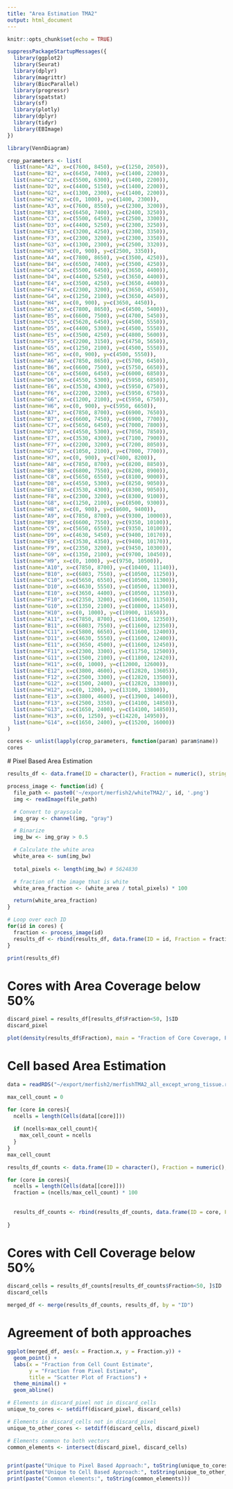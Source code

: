 ```yaml
---
title: "Area Estimation TMA2"
output: html_document
---
```

```r
knitr::opts_chunk$set(echo = TRUE)
```

```r
suppressPackageStartupMessages({
  library(ggplot2)
  library(Seurat)
  library(dplyr)
  library(magrittr)
  library(BiocParallel)
  library(progressr)
  library(spatstat)
  library(sf)
  library(plotly)
  library(dplyr)
  library(tidyr)
  library(EBImage)
})

library(VennDiagram)
```
```r
crop_parameters <- list(
  list(name="A2", x=c(7600, 8450), y=c(1250, 2050)),
  list(name="B2", x=c(6450, 7400), y=c(1400, 2200)),
  list(name="C2", x=c(5500, 6300), y=c(1400, 2200)),
  list(name="D2", x=c(4400, 5150), y=c(1400, 2200)),
  list(name="G2", x=c(1300, 2300), y=c(1400, 2200)),
  list(name="H2", x=c(0, 1000), y=c(1400, 2300)),
  list(name="A3", x=c(7600, 8550), y=c(2300, 3200)),
  list(name="B3", x=c(6450, 7400), y=c(2400, 3250)),
  list(name="C3", x=c(5500, 6450), y=c(2500, 3300)),
  list(name="D3", x=c(4400, 5250), y=c(2300, 3250)),
  list(name="E3", x=c(3200, 4250), y=c(2300, 3350)),
  list(name="F3", x=c(2300, 3200), y=c(2300, 3350)),
  list(name="G3", x=c(1300, 2300), y=c(2500, 3320)),
  list(name="H3", x=c(0, 900), y=c(2500, 3350)),
  list(name="A4", x=c(7800, 8650), y=c(3500, 4250)),
  list(name="B4", x=c(6500, 7400), y=c(3500, 4250)),
  list(name="C4", x=c(5500, 6450), y=c(3650, 4400)),
  list(name="D4", x=c(4400, 5250), y=c(3650, 4400)),
  list(name="E4", x=c(3500, 4250), y=c(3650, 4400)),
  list(name="F4", x=c(2300, 3200), y=c(3650, 4550)),
  list(name="G4", x=c(1250, 2100), y=c(3650, 4450)),
  list(name="H4", x=c(0, 900), y=c(3650, 4450)),
  list(name="A5", x=c(7800, 8650), y=c(4500, 5400)),
  list(name="B5", x=c(6600, 7500), y=c(4700, 5450)),
  list(name="C5", x=c(5620, 6450), y=c(4500, 5550)),
  list(name="D5", x=c(4400, 5300), y=c(4500, 5550)),
  list(name="E5", x=c(3500, 4250), y=c(4800, 5600)),
  list(name="F5", x=c(2200, 3150), y=c(4750, 5650)),
  list(name="G5", x=c(1250, 2100), y=c(4500, 5550)),
  list(name="H5", x=c(0, 900), y=c(4500, 5550)),
  list(name="A6", x=c(7850, 8650), y=c(5700, 6450)),
  list(name="B6", x=c(6600, 7500), y=c(5750, 6650)),
  list(name="C6", x=c(5600, 6450), y=c(6000, 6850)),
  list(name="D6", x=c(4550, 5300), y=c(5950, 6850)),
  list(name="E6", x=c(3530, 4300), y=c(5950, 6750)),
  list(name="F6", x=c(2200, 3200), y=c(5950, 6750)),
  list(name="G6", x=c(1200, 2100), y=c(5950, 6750)),
  list(name="H6", x=c(0, 900), y=c(5950, 6650)),
  list(name="A7", x=c(7850, 8700), y=c(6900, 7650)),
  list(name="B7", x=c(6600, 7450), y=c(6900, 7700)),
  list(name="C7", x=c(5650, 6450), y=c(7000, 7800)),
  list(name="D7", x=c(4550, 5300), y=c(7050, 7850)),
  list(name="E7", x=c(3530, 4300), y=c(7100, 7900)),
  list(name="F7", x=c(2200, 3200), y=c(7200, 8050)),
  list(name="G7", x=c(1050, 2100), y=c(7000, 7700)),
  list(name="H7", x=c(0, 900), y=c(7400, 8200)),
  list(name="A8", x=c(7850, 8700), y=c(8200, 8850)),
  list(name="B8", x=c(6800, 7550), y=c(8200, 8900)),
  list(name="C8", x=c(5650, 6550), y=c(8100, 9000)),
  list(name="D8", x=c(4550, 5300), y=c(8250, 9050)),
  list(name="E8", x=c(3530, 4300), y=c(8300, 9050)),
  list(name="F8", x=c(2300, 3200), y=c(8300, 9100)),
  list(name="G8", x=c(1250, 2100), y=c(8500, 9300)),
  list(name="H8", x=c(0, 900), y=c(8600, 9400)),
  list(name="A9", x=c(7850, 8700), y=c(9300, 10000)),
  list(name="B9", x=c(6600, 7550), y=c(9350, 10100)),
  list(name="C9", x=c(5650, 6550), y=c(9350, 10100)),
  list(name="D9", x=c(4630, 5450), y=c(9400, 10170)),
  list(name="E9", x=c(3530, 4350), y=c(9400, 10170)),
  list(name="F9", x=c(2350, 3200), y=c(9450, 10300)),
  list(name="G9", x=c(1350, 2100), y=c(9700, 10450)),
  list(name="H9", x=c(0, 1000), y=c(9750, 10500)),
  list(name="A10", x=c(7850, 8700), y=c(10400, 11140)),
  list(name="B10", x=c(6803, 7550), y=c(10500, 11250)),
  list(name="C10", x=c(5650, 6550), y=c(10500, 11300)),
  list(name="D10", x=c(4630, 5550), y=c(10500, 11300)),
  list(name="E10", x=c(3650, 4400), y=c(10500, 11350)),
  list(name="F10", x=c(2350, 3200), y=c(10600, 11350)),
  list(name="G10", x=c(1350, 2100), y=c(10800, 11450)),
  list(name="H10", x=c(0, 1000), y=c(10900, 11650)),
  list(name="A11", x=c(7850, 8700), y=c(11600, 12350)),
  list(name="B11", x=c(6803, 7550), y=c(11600, 12350)),
  list(name="C11", x=c(5800, 6650), y=c(11600, 12400)),
  list(name="D11", x=c(4630, 5550), y=c(11600, 12400)),
  list(name="E11", x=c(3650, 4500), y=c(11600, 12450)),
  list(name="F11", x=c(2300, 3300), y=c(11750, 12500)),
  list(name="G11", x=c(1500, 2100), y=c(11800, 12420)),
  list(name="H11", x=c(0, 1000), y=c(12000, 12600)),
  list(name="E12", x=c(3800, 4600), y=c(12820, 13605)),
  list(name="F12", x=c(2500, 3300), y=c(12820, 13500)),
  list(name="G12", x=c(1500, 2400), y=c(12820, 13800)),
  list(name="H12", x=c(0, 1200), y=c(13100, 13800)),
  list(name="E13", x=c(3800, 4600), y=c(13900, 14600)),
  list(name="F13", x=c(2500, 3350), y=c(14100, 14850)),
  list(name="G13", x=c(1650, 2400), y=c(14100, 14850)),
  list(name="H13", x=c(0, 1250), y=c(14220, 14950)),
  list(name="G14", x=c(1650, 2400), y=c(15200, 16000))
)
```


```r
cores <- unlist(lapply(crop_parameters, function(param) param$name))
cores
```

 # Pixel Based Area Estimation
 
```r
results_df <- data.frame(ID = character(), Fraction = numeric(), stringsAsFactors = FALSE)

process_image <- function(id) {
  file_path <- paste0('~/export/merfish2/whiteTMA2/', id, '.png')
  img <- readImage(file_path) 

  # Convert to grayscale
  img_gray <- channel(img, "gray")

  # Binarize
  img_bw <- img_gray > 0.5

  # Calculate the white area
  white_area <- sum(img_bw)
  
  total_pixels <- length(img_bw) # 5624830

  # fraction of the image that is white
  white_area_fraction <- (white_area / total_pixels) * 100

  return(white_area_fraction)
}

# Loop over each ID
for(id in cores) {
  fraction <- process_image(id)
  results_df <- rbind(results_df, data.frame(ID = id, Fraction = fraction))
}

print(results_df)
```
# Cores with Area Coverage below 50%
```r
discard_pixel = results_df[results_df$Fraction<50, ]$ID
discard_pixel
```

```r
plot(density(results_df$Fraction), main = "Fraction of Core Coverage, Pixel based")
```

# Cell based Area Estimation 


```r
data = readRDS("~/export/merfish2/merfishTMA2_all_except_wrong_tissue.rds")
```

```r
max_cell_count = 0

for (core in cores){
  ncells = length(Cells(data[[core]]))
  
  if (ncells>max_cell_count){
    max_cell_count = ncells
  }
}
max_cell_count
```

```r

results_df_counts <- data.frame(ID = character(), Fraction = numeric(), stringsAsFactors = FALSE)

for (core in cores){
  ncells = length(Cells(data[[core]]))
  fraction = (ncells/max_cell_count) * 100
  
  
  results_df_counts <- rbind(results_df_counts, data.frame(ID = core, Fraction=fraction))
  
}
```
# Cores with Cell Coverage below 50% 
```r
discard_cells = results_df_counts[results_df_counts$Fraction<50, ]$ID
discard_cells
```

```r
merged_df <- merge(results_df_counts, results_df, by = "ID")

```

# Agreement of both approaches

```r
ggplot(merged_df, aes(x = Fraction.x, y = Fraction.y)) +
  geom_point() +
  labs(x = "Fraction from Cell Count Estimate", 
       y = "Fraction from Pixel Estimate",
       title = "Scatter Plot of Fractions") +
  theme_minimal() + 
  geom_abline()
```


```r
# Elements in discard_pixel not in discard_cells
unique_to_cores <- setdiff(discard_pixel, discard_cells)

# Elements in discard_cells not in discard_pixel
unique_to_other_cores <- setdiff(discard_cells, discard_pixel)

# Elements common to both vectors
common_elements <- intersect(discard_pixel, discard_cells)


print(paste("Unique to Pixel Based Approach:", toString(unique_to_cores)))
print(paste("Unique to Cell Based Approach:", toString(unique_to_other_cores)))
print(paste("Common elements:", toString(common_elements)))
```

